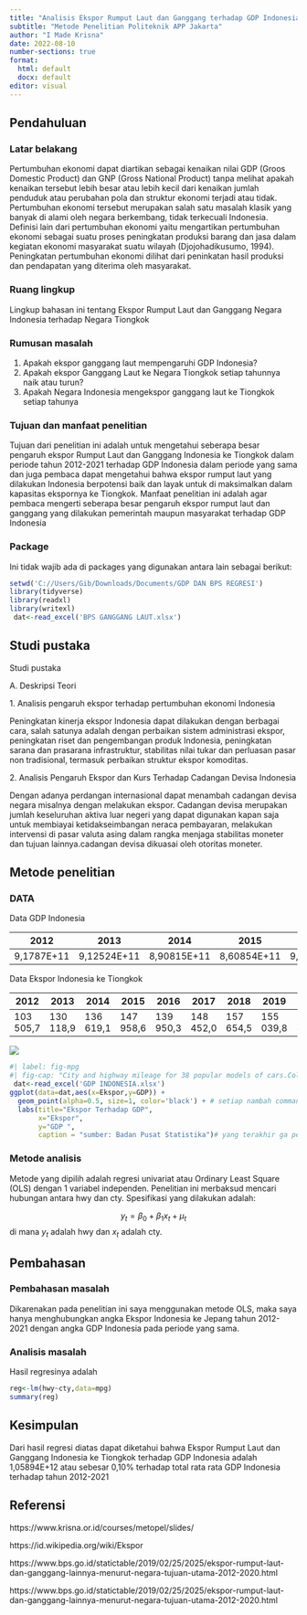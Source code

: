 ---
title: "Analisis Ekspor Rumput Laut dan Ganggang terhadap GDP Indonesia"
subtitle: "Metode Penelitian Politeknik APP Jakarta"
author: "I Made Krisna"
date: 2022-08-10
number-sections: true
format:
  html: default
  docx: default
editor: visual
---

## Pendahuluan

### Latar belakang

Pertumbuhan ekonomi dapat diartikan sebagai kenaikan nilai GDP (Groos Domestic Product) dan GNP (Gross National Product) tanpa melihat apakah kenaikan tersebut lebih besar atau lebih kecil dari kenaikan jumlah penduduk atau perubahan pola dan struktur ekonomi terjadi atau tidak. Pertumbuhan ekonomi tersebut merupakan salah satu masalah klasik yang banyak di alami oleh negara berkembang, tidak terkecuali Indonesia. Definisi lain dari pertumbuhan ekonomi yaitu mengartikan pertumbuhan ekonomi sebagai suatu proses peningkatan produksi barang dan jasa dalam kegiatan ekonomi masyarakat suatu wilayah (Djojohadikusumo, 1994). Peningkatan pertumbuhan ekonomi dilihat dari peninkatan hasil produksi dan pendapatan yang diterima oleh masyarakat.

### Ruang lingkup

Lingkup bahasan ini tentang Ekspor Rumput Laut dan Ganggang Negara Indonesia terhadap Negara Tiongkok

### Rumusan masalah

1.  Apakah ekspor ganggang laut mempengaruhi GDP Indonesia?
2.  Apakah ekspor Ganggang Laut ke Negara Tiongkok setiap tahunnya naik atau turun?
3.  Apakah Negara Indonesia mengekspor ganggang laut ke Tiongkok setiap tahunya

### Tujuan dan manfaat penelitian

Tujuan dari penelitian ini adalah untuk mengetahui seberapa besar pengaruh ekspor Rumput Laut dan Ganggang Indonesia ke Tiongkok dalam periode tahun 2012-2021 terhadap GDP Indonesia dalam periode yang sama dan juga pembaca dapat mengetahui bahwa ekspor rumput laut yang dilakukan Indonesia berpotensi baik dan layak untuk di maksimalkan dalam kapasitas ekspornya ke Tiongkok. Manfaat penelitian ini adalah agar pembaca mengerti seberapa besar pengaruh ekspor rumput laut dan ganggang yang dilakukan pemerintah maupun masyarakat terhadap GDP Indonesia

### Package

Ini tidak wajib ada di packages yang digunakan antara lain sebagai berikut:

```{r}
setwd('C://Users/Gib/Downloads/Documents/GDP DAN BPS REGRESI')
library(tidyverse)
library(readxl)
library(writexl)
 dat<-read_excel('BPS GANGGANG LAUT.xlsx')

```

## Studi pustaka

Studi pustaka

A. Deskripsi Teori

1\. Analisis pengaruh ekspor terhadap pertumbuhan ekonomi Indonesia

Peningkatan kinerja ekspor Indonesia dapat dilakukan dengan berbagai cara, salah satunya adalah dengan perbaikan sistem administrasi ekspor, peningkatan riset dan pengembangan produk Indonesia, peningkatan sarana dan prasarana infrastruktur, stabilitas nilai tukar dan perluasan pasar non tradisional, termasuk perbaikan struktur ekspor komoditas.

2\. Analisis Pengaruh Ekspor dan Kurs Terhadap Cadangan Devisa Indonesia

Dengan adanya perdangan internasional dapat menambah cadangan devisa negara misalnya dengan melakukan ekspor. Cadangan devisa merupakan jumlah keseluruhan aktiva luar negeri yang dapat digunakan kapan saja untuk membiayai ketidakseimbangan neraca pembayaran, melakukan intervensi di pasar valuta asing dalam rangka menjaga stabilitas moneter dan tujuan lainnya.cadangan devisa dikuasai oleh otoritas moneter.

## Metode penelitian

### DATA

Data GDP Indonesia

| 2012       | 2013        | 2014        | 2015        | 2016        | 2017        | 2018       | 2019       | 2020        | 2021        |
|--------|--------|--------|--------|--------|--------|--------|--------|--------|--------|
| 9,1787E+11 | 9,12524E+11 | 8,90815E+11 | 8,60854E+11 | 9,31877E+11 | 1,01562E+12 | 1,0423E+12 | 1,1191E+12 | 1,05869E+12 | 1,18609E+12 |

Data Ekspor Indonesia ke Tiongkok

| 2012      | 2013      | 2014      | 2015      | 2016      | 2017      | 2018      | 2019      | 2020      | 2021      |
|--------|--------|--------|--------|--------|--------|--------|--------|--------|--------|
| 103 505,7 | 130 118,9 | 136 619,1 | 147 958,6 | 139 950,3 | 148 452,0 | 157 654,5 | 155 039,8 | 148 306,9 | 175 563,3 |

![](images/th.jfif)

```{r}
#| label: fig-mpg
#| fig-cap: "City and highway mileage for 38 popular models of cars.Color by number of cylinders"
 dat<-read_excel('GDP INDONESIA.xlsx')
ggplot(data=dat,aes(x=Ekspor,y=GDP)) +
  geom_point(alpha=0.5, size=1, color='black') + # setiap nambah command, selalu kasih tanda +
  labs(title="Ekspor Terhadap GDP",
       x="Ekspor",
       y="GDP ",
       caption = "sumber: Badan Pusat Statistika")# yang terakhir ga perlu +
```

### Metode analisis

Metode yang dipilih adalah regresi univariat atau Ordinary Least Square (OLS) dengan 1 variabel independen. Penelitian ini merbaksud mencari hubungan antara hwy dan cty. Spesifikasi yang dilakukan adalah:

$$
y_{t}=\beta_0 + \beta_1 x_t+\mu_t
$$ di mana $y_t$ adalah hwy dan $x_t$ adalah cty.

## Pembahasan

### Pembahasan masalah

Dikarenakan pada penelitian ini saya menggunakan metode OLS, maka saya hanya menghubungkan angka Ekspor Indonesia ke Jepang tahun 2012-2021 dengan angka GDP Indonesia pada periode yang sama.

### Analisis masalah

Hasil regresinya adalah

```{r}
reg<-lm(hwy~cty,data=mpg)
summary(reg)
```

## Kesimpulan

Dari hasil regresi diatas dapat diketahui bahwa Ekspor Rumput Laut dan Ganggang Indonesia ke Tiongkok terhadap GDP Indonesia adalah 1,05894E+12 atau sebesar 0,10% terhadap total rata rata GDP Indonesia terhadap tahun 2012-2021

## Referensi

https://www.krisna.or.id/courses/metopel/slides/

https://id.wikipedia.org/wiki/Ekspor

https://www.bps.go.id/statictable/2019/02/25/2025/ekspor-rumput-laut-dan-ganggang-lainnya-menurut-negara-tujuan-utama-2012-2020.html

https://www.bps.go.id/statictable/2019/02/25/2025/ekspor-rumput-laut-dan-ganggang-lainnya-menurut-negara-tujuan-utama-2012-2020.html
